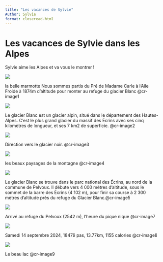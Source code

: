 ```yaml
---
title: "Les vacances de Sylvie"
Author: Sylvie
format: closeread-html
---
```


# Les vacances de Sylvie dans les Alpes

Sylvie aime les Alpes et va vous le montrer !

::::{.cr-section}



:::{#cr-image1}     
![](./img/P1490968.JPG)
:::  

la belle marmotte Nous sommes partis du Pré de Madame Carle à l'Aile Froide à 1874m d'altitude pour monter au refuge du glacier Blanc @cr-image1  

:::{#cr-image2}      
![](./img/P1500445.JPG)
:::

Le glacier Blanc est un glacier alpin, situé dans le département des Hautes-Alpes. C’est le plus grand glacier du massif des Écrins avec ses cinq kilomètres de longueur, et ses 7 km2 de superficie. @cr-image2

:::{#cr-image3}
![](./img/P1500466.JPG)
:::

Direction vers le glacier noir. @cr-image3

:::{#cr-image4}
![](./img/P1500473.JPG)
:::

les beaux paysages de la montagne @cr-image4

:::{#cr-image5}
![](./img/P1500486.JPG)
:::

Le glacier Blanc se trouve dans le parc national des Écrins, au nord de la commune de Pelvoux. Il débute vers
4 000 mètres d'altitude, sous le sommet de la barre des Écrins (4 102 m), pour finir sa course à 2 300 mètres d'altitude près du refuge du Glacier Blanc.@cr-image5

:::{#cr-image7}
![](./img/P1500505-min.JPG)
:::

Arrivé au refuge  du Pelvoux (2542 m), l'heure du pique nique @cr-image7


:::{#cr-image8}
![](./img/P1500506.JPG)
:::

Samedi 14 septembre 2024, 18479 pas, 13.77km, 1155 calories @cr-image8

:::{#cr-image9}
![](./img/P1500532.JPG)
:::

Le beau lac @cr-image9


::::          






